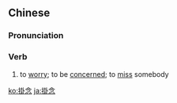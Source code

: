 {{also|挂念}}
==Chinese==
{{zh-forms|s=挂念}}

===Pronunciation===
{{zh-pron
|m=guàniàn
|c=gwaa3 nim6
|mn=khòa-liām/kòa-liām
|h=pfs=koa-ngiam
|cat=v
}}

===Verb===
{{zh-verb}}

# to [[worry]]; to be [[concerned]]; to [[miss]] somebody
#: {{zh-x|我 現在 身 在 他鄉，非常 掛念 家人。|''I'm away from home, and '''miss''' my family terribly.''}}

{{zh-cat|Advanced}}

[[ko:掛念]]
[[ja:掛念]]
